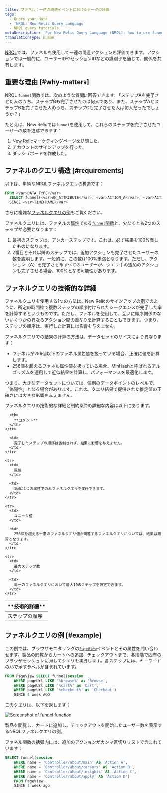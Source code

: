 ```yaml
---
title: ファネル：一連の関連イベントにおけるデータの評価
tags:
  - Query your data
  - 'NRQL: New Relic Query Language'
  - NRQL query tutorials
metaDescription: 'For New Relic Query Language (NRQL): how to use funnels to understand how many users complete a set of steps in a procedure.'
translationType: human
---
```



[NRQL](/docs/query-data/nrql-new-relic-query-language/getting-started/introduction-nrql)では、ファネルを使用して一連の関連アクションを評価できます。アクションでは一般的に、ユーザーIDやセッションIDなどの識別子を通じて、関係を共有します。

## 重要な理由 [#why-matters]

NRQL `funnel`関数では、次のような質問に回答できます: 「ステップAを完了させた人のうち、ステップBも完了させたのは何人であり、また、ステップAとステップBを完了させた人のうち、ステップCも完了させた人は何人だったでしょうか？」

たとえば、New Relicでは`funnel`を使用して、これらのステップを完了させたユーザーの数を追跡できます：

1. [New Relicマーケティングページ](https://newrelic.com/platform)を訪問した。
2. アカウントのサインアップを行った。
3. ダッシュボードを作成した。

## ファネルのクエリ構造 [#requirements]

以下は、単純なNRQLファネルクエリの構造です：

```sql
FROM <var>DATA_TYPE</var> 
  SELECT funnel(<var>AN_ATTRIBUTE</var>, <var>ACTION_A</var>, <var>ACTION_B</var>) 
  SINCE <var>TIMEFRAME</var>
```

さらに複雑な[ファネルクエリの例](#example)もご覧ください。

ファネルクエリには、ファネルの[属性](/docs/using-new-relic/welcome-new-relic/get-started/glossary#attribute)である[`funnel`関数](/docs/query-data/nrql-new-relic-query-language/getting-started/nrql-syntax-components-functions#func-funnel)と、少なくとも2つのステップが必要となります：

1. 最初のステップは、アンカーステップです。これは、必ず結果を100%表したものになります。
2. 2番目とそれ以降のステップでは、追加アクションも完了させたユーザーの数を説明します。一般的に、この数は100%未満となります。ただし、アクション（A）を完了させるすべてのユーザーが、クエリ中の追加のアクションも完了させる場合、100%となる可能性があります。

## ファネルクエリの技術的な詳細

ファネルクエリを使用する1つの方法は、New Relicのサインアップの[例](#why-matters)でのように、所定の時間枠で複数ステップの順序付けられたシークエンスが完了した率を計算するというものです。ただし、ファネルを使用して、互いに順序関係のないいくつかの異なるアクション間の重なりを計算することもできます。つまり、ステップの順序は、実行した計算には影響を与えません。

ファネルクエリでの結果の計算の方法は、データセットのサイズにより異なります：

* ファネルが256個以下のファネル属性値を扱っている場合、正確に値を計算します。
* 256個を超えるファネル属性値を扱っている場合、MinHashと呼ばれるアルゴリズムを適用して近似結果を計算し、パフォーマンスを最適化します。

つまり、大きなデータセットについては、個別のデータポイントのレベルで、「偽陽性」となる場合があります。これは、クエリ結果で提供された推定値の正確さには大きな影響を与えません。

ファネルクエリの技術的な詳細と制約条件の詳細な内容は以下にあります。

<table>
  <thead>
    <tr>
      <th style={{ width: "200px" }}>
        **技術的詳細**
      </th>

      <th>
        **コメント**
      </th>
    </tr>
  </thead>

  <tbody>
    <tr>
      <td>
        ステップの順序
      </td>

      <td>
        完了したステップの順序は強制されず、結果に影響を与えません。
      </td>
    </tr>

    <tr>
      <td>
        属性
      </td>

      <td>
        1回に1つの属性でのみファネルクエリを実行できます。
      </td>
    </tr>

    <tr>
      <td>
        ユニーク値
      </td>

      <td>
        256個を超える一意のファネルクエリ値が関連するファネルクエリについては、結果は概算となります。
      </td>
    </tr>

    <tr>
      <td>
        最大ステップ数
      </td>

      <td>
        単一のファネルクエリにおいて最大10のステップを設定できます。
      </td>
    </tr>
  </tbody>
</table>

## ファネルクエリの例 [#example]

この例では、ブラウザモニタリングの[`PageView`](/attribute-dictionary/?event=PageView)イベントとその属性を問い合わせます。製品の閲覧からカートへの追加、チェックアウトまで、各段階で固有のブラウザセッションに対してクエリを実行します。各ステップには、キーワードの`AS`で示すラベルが含まれています。

```sql
FROM PageView SELECT funnel(session, 
    WHERE pageUrl LIKE '%browse%' as 'Browse', 
    WHERE pageUrl LIKE '%cart%' as 'Cart', 
    WHERE pageUrl LIKE '%checkout%' as 'Checkout') 
    SINCE 1 week AGO
```

このクエリは、以下を返します：

<img
  title="crop-insights-funnels.png"
  alt="Screenshot of funnel function"
  src={cropInsightsFunnels}
/>

<figcaption>
  製品を閲覧し、カートに追加し、チェックアウトを開始したユーザー数を表示するNRQLファネルクエリの例。
</figcaption>

ファネル関数の括弧内には、追加のアクションがカンマ区切りリストで含まれています：

```sql
SELECT funnel(session, 
    WHERE name = 'Controller/about/main' AS 'Action A', 
    WHERE name = 'Controller/about/careers' AS 'Action B', 
    WHERE name = 'Controller/about/insights' AS 'Action C', 
    WHERE name = 'Controller/about/apply' AS 'Action D') 
    FROM PageView 
    SINCE 1 week ago
```